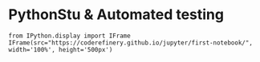 # PythonStu & Automated testing

```python3
from IPython.display import IFrame
IFrame(src="https://coderefinery.github.io/jupyter/first-notebook/", width='100%', height='500px')
```


